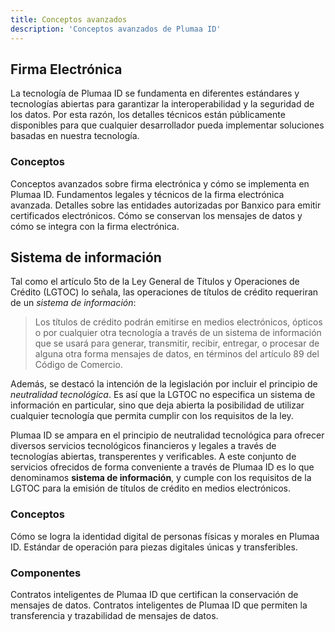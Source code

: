 ```yaml
---
title: Conceptos avanzados
description: 'Conceptos avanzados de Plumaa ID'
---
```


## Firma Electrónica

La tecnología de Plumaa ID se fundamenta en diferentes estándares y tecnologías abiertas para garantizar la interoperabilidad y la seguridad de los datos. Por esta razón, los detalles técnicos están públicamente disponibles para que cualquier desarrollador pueda implementar soluciones basadas en nuestra tecnología.

### Conceptos

<CardGroup cols={2}>
  <Card
    title="Firma Electrónica"
    icon="signature"
    href="/advanced/technical/electronic-signature/what-is-an-electronic-signature"
  >
    Conceptos avanzados sobre firma electrónica y cómo se implementa en Plumaa ID.
  </Card>
  <Card
    title="Firma Electrónica Avanzada"
    icon="file-contract"
    href="/advanced/technical/electronic-signature/what-is-an-advanced-electronic-signature"
  >
    Fundamentos legales y técnicos de la firma electrónica avanzada.
  </Card>
  <Card
    title="Proveedores de Servicios de Certificación (PSCs)"
    icon="certificate"
    href="/advanced/technical/electronic-signature/trust-service-providers"
  >
    Detalles sobre las entidades autorizadas por Banxico para emitir certificados electrónicos.
  </Card>
  <Card
    title="Conservación de Datos"
    icon="timer"
    href="/advanced/technical/electronic-signature/data-message-conservation"
  >
    Cómo se conservan los mensajes de datos y cómo se integra con la firma electrónica.
  </Card>
</CardGroup>

## Sistema de información

Tal como el artículo 5to de la Ley General de Títulos y Operaciones de Crédito (LGTOC) lo señala, las operaciones de títulos de crédito requeriran de un _sistema de información_:

> Los títulos de crédito podrán emitirse en medios electrónicos, ópticos o por cualquier otra tecnología a través de un sistema de información que se usará para generar, transmitir, recibir, entregar, o procesar de alguna otra forma mensajes de datos, en términos del artículo 89 del Código de Comercio.

Además, se destacó la intención de la legislación por incluir el principio de _neutralidad tecnológica_. Es así que la LGTOC no especifica un sistema de información en particular, sino que deja abierta la posibilidad de utilizar cualquier tecnología que permita cumplir con los requisitos de la ley.

Plumaa ID se ampara en el principio de neutralidad tecnológica para ofrecer diversos servicios tecnológicos financieros y legales a través de tecnologías abiertas, transperentes y verificables. A este conjunto de servicios ofrecidos de forma conveniente a través de Plumaa ID es lo que denominamos **sistema de información**, y cumple con los requisitos de la LGTOC para la emisión de títulos de crédito en medios electrónicos.

### Conceptos

<CardGroup cols={2}>
  <Card
    title="Identidad Digital"
    icon="id-card"
    href="/advanced/technical/information-system/what-is-a-digital-identity"
  >
    Cómo se logra la identidad digital de personas físicas y morales en Plumaa ID.
  </Card>
  <Card
    title="ERC721"
    icon="file"
    href="/advanced/technical/information-system/ERC721"
  >
    Estándar de operación para piezas digitales únicas y transferibles.
  </Card>
</CardGroup>

### Componentes

<CardGroup cols={2}>
  <Card
    title="Testigo"
    icon="eye"
    href="/advanced/technical/information-system/components/witness"
  >
    Contratos inteligentes de Plumaa ID que certifican la conservación de mensajes de datos.
  </Card>
  <Card
    title="Endosador"
    icon="handshake"
    href="/advanced/technical/information-system/components/endorser"
  >
    Contratos inteligentes de Plumaa ID que permiten la transferencia y trazabilidad de mensajes de datos.
  </Card>
</CardGroup>
